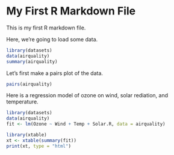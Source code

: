 My First R Markdown File
========================

This is my first R markdown file.

Here, we're going to load some data.

```r
library(datasets)
data(airquality)
summary(airquality)
```    

Let's first make a pairs plot of the data.

```r
pairs(airquality)
```

Here is a regression model of ozone on wind, solar rediation, and temperature.

```r
library(datasets)
data(airquality)
fit <- lm(Ozone ~ Wind + Temp + Solar.R, data = airquality)
```

```r
library(xtable)
xt <- xtable(summary(fit))
print(xt, type = "html")
```